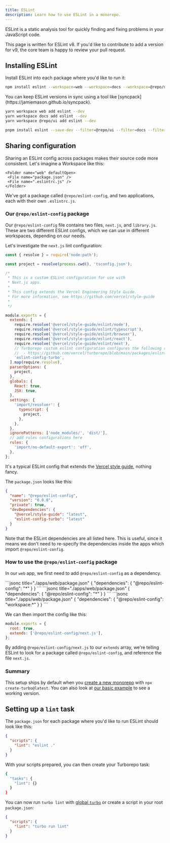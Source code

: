 ```yaml
---
title: ESLint
description: Learn how to use ESLint in a monorepo.
---
```



ESLint is a static analysis tool for quickly finding and fixing problems in your JavaScript code.

<CreateTurboCallout />

<Callout type="info">
  This page is written for ESLint v8. If you'd like to contribute to add a
  version for v9, the core team is happy to review your pull request.
</Callout>

## Installing ESLint

Install ESLint into each package where you'd like to run it:

<PackageManagerTabs>
<Tab>

```bash title="Terminal"
npm install eslint --workspace=web --workspace=docs --workspace=@repo/ui --save-dev
```

<Callout type="good-to-know">
  You can keep ESLint versions in sync using a tool like
  [syncpack](https://jamiemason.github.io/syncpack).
</Callout>

</Tab>

<Tab>

```bash title="Terminal"
yarn workspace web add eslint --dev
yarn workspace docs add eslint --dev
yarn workspace @repo/ui add eslint --dev
```

</Tab>

<Tab>

```bash title="Terminal"
pnpm install eslint --save-dev --filter=@repo/ui --filter=docs --filter=web
```

</Tab>
</PackageManagerTabs>

## Sharing configuration

Sharing an ESLint config across packages makes their source code more consistent. Let's imagine a Workspace like this:

<Files>
  <Folder name="apps" defaultOpen>
    <Folder name="docs" defaultOpen>
     <File name="package.json" />
     <File name=".eslintrc.js" />
    </Folder>

    <Folder name="web" defaultOpen>
     <File name="package.json" />
     <File name=".eslintrc.js" />
    </Folder>

  </Folder>

  <Folder name="packages">
    <Folder name="eslint-config">
     <File name="next.js" />
     <File name="library.js" />
     <File name="package.json" />
    </Folder>
  </Folder>
</Files>

We've got a package called `@repo/eslint-config`, and two applications, each with their own `.eslintrc.js`.

### Our `@repo/eslint-config` package

Our `@repo/eslint-config` file contains two files, `next.js`, and `library.js`. These are two different ESLint configs, which we can use in different workspaces, depending on our needs.

Let's investigate the `next.js` lint configuration:

```js title="./packages/eslint-config/next.js"
const { resolve } = require('node:path');

const project = resolve(process.cwd(), 'tsconfig.json');

/*
 * This is a custom ESLint configuration for use with
 * Next.js apps.
 *
 * This config extends the Vercel Engineering Style Guide.
 * For more information, see https://github.com/vercel/style-guide
 *
 */

module.exports = {
  extends: [
    require.resolve('@vercel/style-guide/eslint/node'),
    require.resolve('@vercel/style-guide/eslint/typescript'),
    require.resolve('@vercel/style-guide/eslint/browser'),
    require.resolve('@vercel/style-guide/eslint/react'),
    require.resolve('@vercel/style-guide/eslint/next'),
    // Turborepo custom eslint configuration configures the following rules:
    //  - https://github.com/vercel/turborepo/blob/main/packages/eslint-plugin-turbo/docs/rules/no-undeclared-env-vars.md
    'eslint-config-turbo',
  ].map(require.resolve),
  parserOptions: {
    project,
  },
  globals: {
    React: true,
    JSX: true,
  },
  settings: {
    'import/resolver': {
      typescript: {
        project,
      },
    },
  },
  ignorePatterns: ['node_modules/', 'dist/'],
  // add rules configurations here
  rules: {
    'import/no-default-export': 'off',
  },
};
```

It's a typical ESLint config that extends the [Vercel style guide](https://github.com/vercel/style-guide), nothing fancy.

The `package.json` looks like this:

```json title="./packages/eslint-config/package.json"
{
  "name": "@repo/eslint-config",
  "version": "0.0.0",
  "private": true,
  "devDependencies": {
    "@vercel/style-guide": "latest",
    "eslint-config-turbo": "latest"
  }
}
```

Note that the ESLint dependencies are all listed here. This is useful, since it means we don't need to re-specify the dependencies inside the apps which import `@repo/eslint-config`.

### How to use the `@repo/eslint-config` package

In our `web` app, we first need to add `@repo/eslint-config` as a dependency.

<PackageManagerTabs>
  <Tab>
```jsonc title="./apps/web/package.json"
{
  "dependencies": {
    "@repo/eslint-config": "*"
  }
}
```
  </Tab>
  <Tab>
```jsonc title="./apps/web/package.json"
{
  "dependencies": {
    "@repo/eslint-config": "*"
  }
}
```
  </Tab>
  <Tab>
```jsonc title="./apps/web/package.json"
{
  "dependencies": {
    "@repo/eslint-config": "workspace:*"
  }
}
```
  </Tab>
</PackageManagerTabs>

We can then import the config like this:

```js title="./apps/web/.eslintrc.js"
module.exports = {
  root: true,
  extends: ['@repo/eslint-config/next.js'],
};
```

By adding `@repo/eslint-config/next.js` to our `extends` array, we're telling ESLint to look for a package called `@repo/eslint-config`, and reference the file `next.js`.

### Summary

This setup ships by default when you [create a new monorepo](/repo/docs/crafting-your-repository#from-zero-to-turbo) with `npx create-turbo@latest`. You can also look at [our basic example](https://github.com/vercel/turborepo/tree/main/examples/basic) to see a working version.

## Setting up a `lint` task

The `package.json` for each package where you'd like to run ESLint should look like this:

```json title="./packages/*/package.json"
{
  "scripts": {
    "lint": "eslint ."
  }
}
```

With your scripts prepared, you can then create your Turborepo task:

```bash title="./turbo.json"
{
  "tasks": {
    "lint": {}
  }
}
```

You can now run `turbo lint` with [global `turbo`](/repo/docs/getting-started/installation#global-installation) or create a script in your root `package.json`:

```json title="./package.json"
{
  "scripts": {
    "lint": "turbo run lint"
  }
}
```
